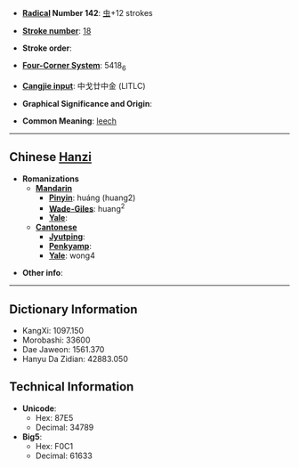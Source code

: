 * '''[[Wiktionary:Chinese radical index| Radical]] Number 142''': [[Wiktionary:Chinese radical index 虫|虫]]+12 strokes

* '''[[Wiktionary:Chinese total strokes index|Stroke number]]''': [[Wiktionary:Chinese total strokes index 18|18]]

* '''Stroke order''': 

* '''[[Wiktionary:Chinese four corner index|Four-Corner System]]''': 5418<sub>6</sub>

* '''[[Wiktionary:Chinese Cangjie index|Cangjie input]]''': 中戈廿中金 (LITLC)

* '''Graphical Significance and Origin''': 

* '''Common Meaning''': [[leech]]

----

== Chinese [[Hanzi]] ==

* '''Romanizations'''
** '''[[Mandarin]]'''
*** '''[[Pinyin]]''': huáng (huang2)
*** '''[[Wade-Giles]]''': huang<sup>2</sup>
*** '''[[Yale]]''': 
** '''[[Cantonese]]'''
*** '''[[Jyutping]]''':
*** '''[[Penkyamp]]''': 
*** '''[[Yale]]''': wong4

* '''Other info''': 

----

== Dictionary Information ==

* KangXi: 1097.150
* Morobashi: 33600
* Dae Jaweon: 1561.370
* Hanyu Da Zidian: 42883.050

== Technical Information ==

* '''Unicode''':
** Hex: 87E5
** Decimal: 34789
* '''Big5''':
** Hex: F0C1
** Decimal: 61633